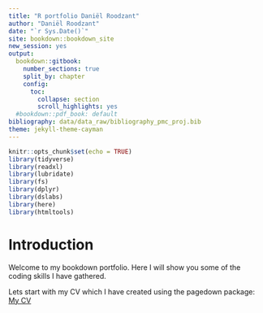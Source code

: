 ```yaml
---
title: "R portfolio Daniël Roodzant"
author: "Daniël Roodzant"
date: "`r Sys.Date()`"
site: bookdown::bookdown_site
new_session: yes
output:
  bookdown::gitbook:
    number_sections: true
    split_by: chapter 
    config:
      toc:
        collapse: section
        scroll_highlights: yes
  #bookdown::pdf_book: default
bibliography: data/data_raw/bibliography_pmc_proj.bib
theme: jekyll-theme-cayman
---
```


```r
knitr::opts_chunk$set(echo = TRUE)
library(tidyverse)
library(readxl) 
library(lubridate)
library(fs)
library(dplyr)
library(dslabs)
library(here)
library(htmltools)
```

Introduction {.unnumbered}
================================================================================
Welcome to my bookdown portfolio. Here I will show you some of the coding skills I have gathered.

Lets start with my CV which I have created using the pagedown package: <br>
[My CV](./data/_CV_Daniël_Roodzant.pdf)

